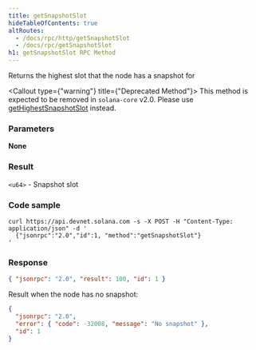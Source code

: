 ```yaml
---
title: getSnapshotSlot
hideTableOfContents: true
altRoutes:
  - /docs/rpc/http/getSnapshotSlot
  - /docs/rpc/getSnapshotSlot
h1: getSnapshotSlot RPC Method
---
```


Returns the highest slot that the node has a snapshot for

<Callout type={"warning"} title={"Deprecated Method"}>
  This method is expected to be removed in `solana-core` v2.0. Please use
  [getHighestSnapshotSlot](/docs/rpc/http/gethighestsnapshotslot) instead.
</Callout>

<DocSideBySide>

<DocLeftSide>

### Parameters

**None**

### Result

`<u64>` - Snapshot slot

</DocLeftSide>

<DocRightSide>

### Code sample

```shell
curl https://api.devnet.solana.com -s -X POST -H "Content-Type: application/json" -d '
  {"jsonrpc":"2.0","id":1, "method":"getSnapshotSlot"}
'
```

### Response

```json
{ "jsonrpc": "2.0", "result": 100, "id": 1 }
```

Result when the node has no snapshot:

```json
{
  "jsonrpc": "2.0",
  "error": { "code": -32008, "message": "No snapshot" },
  "id": 1
}
```

</DocRightSide>
</DocSideBySide>

